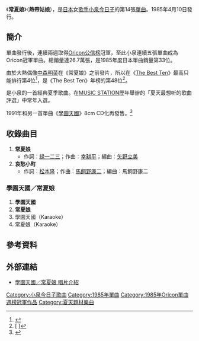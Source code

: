 {{Infobox Single
| Name           = 常夏娘
| Artist         = [[小泉今日子|小泉今日子]]
| Album          = [[Flapper|Flapper]]
| Released       = 1985年4月10日
| Format         = 
| Recorded       = 
| Genre          = [[偶像歌謡曲|偶像歌謡曲]]
| Length         = 
| Label          = [[Victor_Entertainment|Victor音樂產業]]
| Writer         = [[緑一二三|緑一二三]]、[[幸耕平|幸耕平]]
| Producer       = 
| Certification  = 
| Chart position = *週間最高排行第1位（[[Oricon公信榜|Oricon]]）
*週間最高排行第4位（[[The_Best_Ten|The Best Ten]]）
*1985年度年間排行第33位（[[Oricon公信榜|Oricon]]）
*1985年度年間排行第48位（[[The_Best_Ten|The Best Ten]]）
| Last single    = [[The_Stardust_Memory|The Stardust Memory]]<br />（1984年）
| This single    = '''常夏娘'''<br />（1985年）
| Next single    = [[Heartbreaker_(小泉今日子單曲)|Heartbreaker]]<br />（1985年）
}}
《'''常夏娘'''》（'''熱帶姑娘'''），是[[日本|日本]]女[[歌手|歌手]][[小泉今日子|小泉今日子]]的第14張[[單曲|單曲]]。1985年4月10日發行。

==簡介==
單曲發行後，連續兩週取得[[Oricon公信榜|Oricon公信榜]]冠軍，至此小泉連續五張單曲成為Oricon冠軍單曲。總銷量達26.7萬張，是1985年度日本單曲銷量第33位。

由於大熱偶像[[中森明菜|中森明菜]]在《常夏娘》之前發片，所以在《[[The_Best_Ten|The Best Ten]]》最高只能排行第4位<ref>[http://www2.tokai.or.jp/BGB/best10/1985.htm {{lang|ja|ザ・ベストテン 所有リスト 1985年}}] {{webarchive|url=https://web.archive.org/web/20110202190343/http://www2.tokai.or.jp/BGB/best10/1985.htm |date=2011-02-02 }}</ref>，是《The Best Ten》年榜的第48位<ref>[{{Cite web |url=http://edelweiss.inside-ricefield.com/bestten/1985_nenkan.html |script-title=ja:ザ・ベストテン 1985年、年間ベストテン |access-date=2010-10-21 |archive-date=2022-01-26 |archive-url=https://web.archive.org/web/20220126154017/http://edelweiss.inside-ricefield.com/bestten/1985_nenkan.html }} {{lang|ja|ザ・ベストテン 1985年、年間ベストテン}}]</ref>。

是小泉的一首經典夏季歌曲。在[[MUSIC_STATION|MUSIC STATION]]歷年舉辦的「夏天最想听的歌曲評選」中常年入選。

1991年和另一首單曲《[[學園天國_(小泉今日子單曲)|學園天國]]》8cm CD化再發售。<ref>{{Cite web |url=http://www.jvcmusic.co.jp/-/Discography/A000330/VIDL-10190.html |title=學園天國／常夏娘 唱片介紹 |access-date=2010-10-21 |archive-date=2011-11-19 |archive-url=https://web.archive.org/web/20111119034420/http://www.jvcmusic.co.jp/-/Discography/A000330/VIDL-10190.html |dead-url=no }}</ref>

==收錄曲目==
#'''常夏娘'''
#*作詞：[[緑一二三|緑一二三]]；作曲：[[幸耕平|幸耕平]]；編曲：[[矢野立美|矢野立美]]
#'''哀愁小町'''
#*作詞：[[松本隆|松本隆]]；作曲：[[馬飼野康二|馬飼野康二]]；編曲：馬飼野康二

===學園天國／常夏娘===
#'''學園天國'''
#'''常夏娘'''
#學園天國（Karaoke）
#常夏娘（Karaoke）

==參考資料==
{{reflist}}

==外部連結==
*[http://www.jvcmusic.co.jp/-/Discography/A000330/VIDL-10190.html 學園天國／常夏娘 唱片介紹] {{Wayback|url=http://www.jvcmusic.co.jp/-/Discography/A000330/VIDL-10190.html |date=20111119034420 }}

{{DEFAULTSORT:Tokonatsu Musume}}
[[Category:小泉今日子歌曲|Category:小泉今日子歌曲]]
[[Category:1985年單曲|Category:1985年單曲]]
[[Category:1985年Oricon單曲週榜冠軍作品|Category:1985年Oricon單曲週榜冠軍作品]]
[[Category:夏天題材樂曲|Category:夏天題材樂曲]]